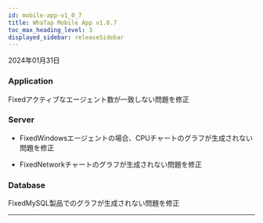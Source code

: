 ```yaml
---
id: mobile-app-v1_0_7
title: WhaTap Mobile App v1.0.7
toc_max_heading_level: 3
displayed_sidebar: releaseSidebar
---
```


2024年01月31日

### Application

<Status>Fixed</Status>アクティブなエージェント数が一致しない問題を修正

### Server

- <Status>Fixed</Status>Windowsエージェントの場合、CPUチャートのグラフが生成されない問題を修正

- <Status>Fixed</Status>Networkチャートのグラフが生成されない問題を修正

### Database

<Status>Fixed</Status>MySQL製品で<Appname sid="thread_connected_chart" className="uitext" />のグラフが生成されない問題を修正

---


<Downloadapp />
